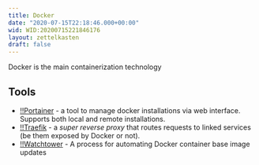 ```yaml
---
title: Docker
date: "2020-07-15T22:18:46.000+00:00"
wid: WID:20200715221846176
layout: zettelkasten
draft: false
---
```


Docker is the main containerization technology

## Tools

- [!!Portainer](WID:20200715221943957) - a tool to manage docker installations
    via web interface. Supports both local and remote installations.
- [!!Traefik](WID:20200716134258059) - a *super reverse proxy* that routes
    requests to linked services (be them exposed by Docker or not).
- [!!Watchtower](WID:20200716134548536) - A process for automating Docker
  container base image updates
